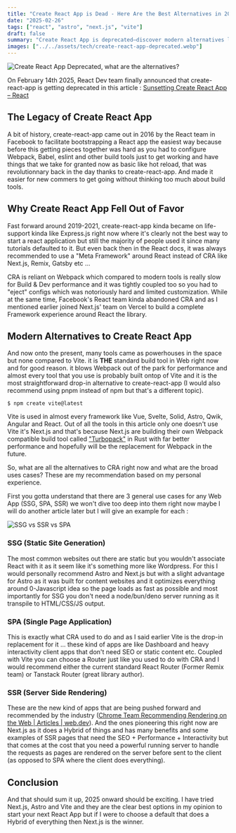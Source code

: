 ```yaml
---
title: "Create React App is Dead - Here Are the Best Alternatives in 2025"
date: "2025-02-26"
tags: ["react", "astro", "next.js", "vite"]
draft: false
summary: "Create React App is deprecated—discover modern alternatives like Vite, Astro, and Next.js to build high-performance React apps for SPAs, SSG, and SSR."
images: ["../../assets/tech/create-react-app-deprecated.webp"]
---
```


![Create React App Deprecated, what are the alternatives?](../../assets/tech/create-react-app-deprecated.webp)

On February 14th 2025, React Dev team finally announced that create-react-app is getting deprecated in this article : [Sunsetting Create React App – React](https://react.dev/blog/2025/02/14/sunsetting-create-react-app)

## The Legacy of Create React App

A bit of history, create-react-app came out in 2016 by the React team in Facebook to facilitate bootstrapping a React app the easiest way because before this getting pieces together was hard as you had to configure Webpack, Babel, eslint and other build tools just to get working and have things that we take for granted now as basic like hot reload, that was revolutionnary back in the day thanks to create-react-app.
And made it easier for new commers to get going without thinking too much about build tools.

## Why Create React App Fell Out of Favor

Fast forward around 2019-2021, create-react-app kinda became on life-support kinda like Express.js right now where it's clearly not the best way to start a react application but still the majority of people used it since many tutorials defaulted to it.
But even back then in the React docs, it was always recommended to use a "Meta Framework" around React instead of CRA like Next.js, Remix, Gatsby etc ...

CRA is reliant on Webpack which compared to modern tools is really slow for Build & Dev performance and it was tightly coupled too so you had to "eject" configs which was notoriously hard and limited customization. While at the same time, Facebook's React team kinda abandoned CRA and as I mentioned earlier joined Next.js' team on Vercel to build a complete Framework experience around React the library.

## Modern Alternatives to Create React App

And now onto the present, many tools came as powerhouses in the space but none compared to Vite. it is **THE** standard build tool in Web right now and for good reason. it blows Webpack out of the park for performance and almost every tool that you use is probably built ontop of Vite and it is the most straightforward drop-in alternative to create-react-app (I would also recommend using pnpm instead of npm but that's a different topic).

```
$ npm create vite@latest
```

Vite is used in almost every framework like Vue, Svelte, Solid, Astro, Qwik, Angular and React. Out of all the tools in this article only one doesn't use Vite it's Next.js and that's because Next.js are building their own Webpack compatible build tool called ["Turbopack"](https://areweturboyet.com/) in Rust with far better performance and hopefully will be the replacement for Webpack in the future.

So, what are all the alternatives to CRA right now and what are the broad uses cases? These are my recommendation based on my personal experience.

First you gotta understand that there are 3 general use cases for any Web App (SSG, SPA, SSR) we won't dive too deep into them right now maybe I will do another article later but I will give an example for each :

![SSG vs SSR vs SPA](../../assets/tech/create-react-app-deprecated-2.webp)

### SSG (Static Site Generation)

The most common websites out there are static but you wouldn't associate React with it as it seem like it's something more like Wordpress.
For this I would personally recommend Astro and Next.js but with a slight advantage for Astro as it was built for content websites and it optimizes everything around 0-Javascript idea so the page loads as fast as possible and most importantly for SSG you don't need a node/bun/deno server running as it transpile to HTML/CSS/JS output.

### SPA (Single Page Application)

This is exactly what CRA used to do and as I said earlier Vite is the drop-in replacement for it ... these kind of apps are like Dashboard and heavy interactivity client apps that don't need SEO or static content etc.
Coupled with Vite you can choose a Router just like you used to do with CRA and I would recommend either the current standard React Router (Former Remix team) or Tanstack Router (great library author).

### SSR (Server Side Rendering)

These are the new kind of apps that are being pushed forward and recommended by the industry ([Chrome Team Recommending Rendering on the Web | Articles | web.dev](https://web.dev/articles/rendering-on-the-web)).
And the ones pioneering this right now are Next.js as it does a Hybrid of things and has many benefits and some examples of SSR pages that need the SEO + Performance + Interactivity but that comes at the cost that you need a powerful running server to handle the requests as pages are rendered on the server before sent to the client (as opposed to SPA where the client does everything).

## Conclusion

And that should sum it up, 2025 onward should be exciting. I have tried Next.js, Astro and Vite and they are the clear best options in my opinion to start your next React App but if I were to choose a default that does a Hybrid of everything then Next.js is the winner.
